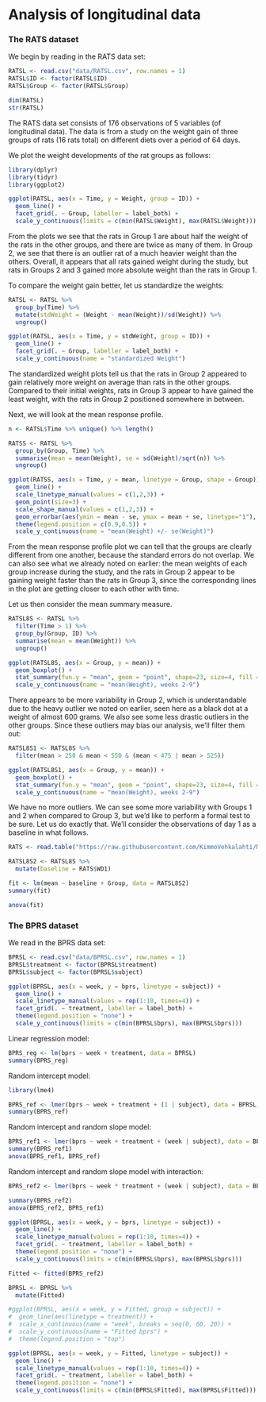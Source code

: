 # Analysis of longitudinal data

### The RATS dataset

We begin by reading in the RATS data set:

```r
RATSL <- read.csv("data/RATSL.csv", row.names = 1)
RATSL$ID <- factor(RATSL$ID)
RATSL$Group <- factor(RATSL$Group)

dim(RATSL)
str(RATSL)
```
The RATS data set consists of 176 observations of 5 variables (of longitudinal data). The data is from a study on the weight gain of three groups of rats (16 rats total) on different diets over a period of 64 days.

We plot the weight developments of the rat groups as follows:

```r
library(dplyr)
library(tidyr)
library(ggplot2)

ggplot(RATSL, aes(x = Time, y = Weight, group = ID)) +
  geom_line() +
  facet_grid(. ~ Group, labeller = label_both) +
  scale_y_continuous(limits = c(min(RATSL$Weight), max(RATSL$Weight)))
```

From the plots we see that the rats in Group 1 are about half the weight of the 
rats in the other groups, and there are twice as many of them. In Group 2, we see that there is an outlier rat of a much heavier weight than the others. Overall, it appears that all rats gained weight during the study, but rats in Groups 2 and 3 gained more absolute weight than the rats in Group 1.

To compare the weight gain better, let us standardize the weights: 

```r
RATSL <- RATSL %>%
  group_by(Time) %>%
  mutate(stdWeight = (Weight - mean(Weight))/sd(Weight)) %>%
  ungroup()

ggplot(RATSL, aes(x = Time, y = stdWeight, group = ID)) +
  geom_line() +
  facet_grid(. ~ Group, labeller = label_both) +
  scale_y_continuous(name = "standardized Weight")
```

The standardized weight plots tell us that the rats in Group 2 appeared to gain relatively more weight on average than rats in the other groups. Compared to their initial weights, rats in Group 3 appear to have gained the least weight, with the rats in Group 2 positioned somewhere in between.

Next, we will look at the mean response profile.

```r
n <- RATSL$Time %>% unique() %>% length()

RATSS <- RATSL %>%
  group_by(Group, Time) %>%
  summarise(mean = mean(Weight), se = sd(Weight)/sqrt(n)) %>%
  ungroup()

ggplot(RATSS, aes(x = Time, y = mean, linetype = Group, shape = Group)) +
  geom_line() +
  scale_linetype_manual(values = c(1,2,3)) +
  geom_point(size=3) +
  scale_shape_manual(values = c(1,2,3)) +
  geom_errorbar(aes(ymin = mean - se, ymax = mean + se, linetype="1"), width=0.3) +
  theme(legend.position = c(0.9,0.5)) +
  scale_y_continuous(name = "mean(Weight) +/- se(Weight)")
```

From the mean response profile plot we can tell that the groups are clearly different from one another, because the standard errors do not overlap. We can also see what we already noted on earlier: the mean weights of each group increase during the study, and the rats in Group 2 appear to be gaining weight faster than the rats in Group 3, since the corresponding lines in the plot are getting closer to each other with time.

Let us then consider the mean summary measure. 

```r
RATSL8S <- RATSL %>%
  filter(Time > 1) %>%
  group_by(Group, ID) %>%
  summarise(mean = mean(Weight)) %>%
  ungroup()

ggplot(RATSL8S, aes(x = Group, y = mean)) +
  geom_boxplot() +
  stat_summary(fun.y = "mean", geom = "point", shape=23, size=4, fill = "white") +
  scale_y_continuous(name = "mean(Weight), weeks 2-9")
```

There appears to be more variability in Group 2, which is understandable due to the heavy outlier we noted on earlier, seen here as a black dot at a weight of almost 600 grams. We also see some less drastic outliers in the other groups. Since these outliers may bias our analysis, we'll filter them out:

```r
RATSL8S1 <- RATSL8S %>%
  filter(mean > 250 & mean < 550 & (mean < 475 | mean > 525))

ggplot(RATSL8S1, aes(x = Group, y = mean)) +
  geom_boxplot() +
  stat_summary(fun.y = "mean", geom = "point", shape=23, size=4, fill = "white") +
  scale_y_continuous(name = "mean(Weight), weeks 2-9")
```

We have no more outliers. We can see some more variability with Groups 1 and 2 when compared to Group 3, but we'd like to perform a formal test to be sure. Let us do exactly that. We'll consider the observations of day 1 as a baseline in what follows.

```r
RATS <- read.table("https://raw.githubusercontent.com/KimmoVehkalahti/MABS/master/Examples/data/rats.txt", sep="", header=TRUE)

RATSL8S2 <- RATSL8S %>%
  mutate(baseline = RATS$WD1)

fit <- lm(mean ~ baseline + Group, data = RATSL8S2)
summary(fit)

anova(fit)
```

### The BPRS dataset

We read in the BPRS data set:

```r
BPRSL <- read.csv("data/BPRSL.csv", row.names = 1)
BPRSL$treatment <- factor(BPRSL$treatment)
BPRSL$subject <- factor(BPRSL$subject)

ggplot(BPRSL, aes(x = week, y = bprs, linetype = subject)) +
  geom_line() +
  scale_linetype_manual(values = rep(1:10, times=4)) +
  facet_grid(. ~ treatment, labeller = label_both) +
  theme(legend.position = "none") + 
  scale_y_continuous(limits = c(min(BPRSL$bprs), max(BPRSL$bprs)))
```

Linear regression model:

```r
BPRS_reg <- lm(bprs ~ week + treatment, data = BPRSL)
summary(BPRS_reg)
```

Random intercept model:

```r
library(lme4)

BPRS_ref <- lmer(bprs ~ week + treatment + (1 | subject), data = BPRSL, REML = FALSE)
summary(BPRS_ref)
```

Random intercept and random slope model:

```r
BPRS_ref1 <- lmer(bprs ~ week + treatment + (week | subject), data = BPRSL, REML = FALSE)
summary(BPRS_ref1)
anova(BPRS_ref1, BPRS_ref)
```

Random intercept and random slope model with interaction:

```r
BPRS_ref2 <- lmer(bprs ~ week * treatment + (week | subject), data = BPRSL, REML = FALSE)

summary(BPRS_ref2)
anova(BPRS_ref2, BPRS_ref1)

ggplot(BPRSL, aes(x = week, y = bprs, linetype = subject)) +
  geom_line() +
  scale_linetype_manual(values = rep(1:10, times=4)) +
  facet_grid(. ~ treatment, labeller = label_both) +
  theme(legend.position = "none") + 
  scale_y_continuous(limits = c(min(BPRSL$bprs), max(BPRSL$bprs)))

Fitted <- fitted(BPRS_ref2)

BPRSL <- BPRSL %>%
  mutate(Fitted)

#ggplot(BPRSL, aes(x = week, y = Fitted, group = subject)) +
#  geom_line(aes(linetype = treatment)) +
#  scale_x_continuous(name = "week", breaks = seq(0, 60, 20)) +
#  scale_y_continuous(name = "Fitted bprs") +
#  theme(legend.position = "top")

ggplot(BPRSL, aes(x = week, y = Fitted, linetype = subject)) +
  geom_line() +
  scale_linetype_manual(values = rep(1:10, times=4)) +
  facet_grid(. ~ treatment, labeller = label_both) +
  theme(legend.position = "none") + 
  scale_y_continuous(limits = c(min(BPRSL$Fitted), max(BPRSL$Fitted)))
```

